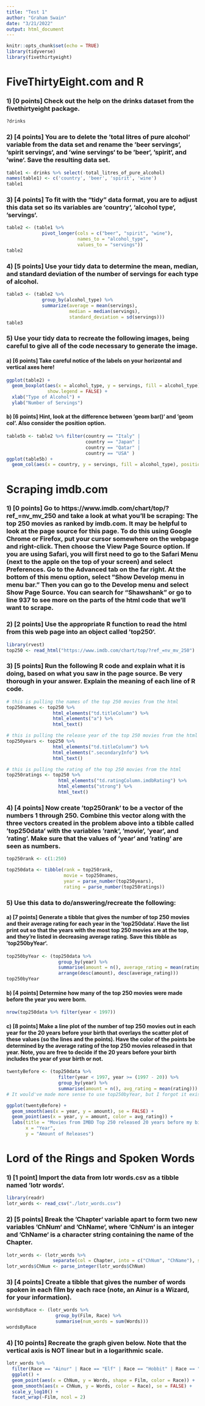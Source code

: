```yaml
---
title: "Test 1"
author: "Graham Swain"
date: "3/21/2022"
output: html_document
---
```


```r
knitr::opts_chunk$set(echo = TRUE)
library(tidyverse)
library(fivethirtyeight)
```

# FiveThirtyEight.com and R

### 1) [0 points] Check out the help on the drinks dataset from the fivethirtyeight package.

```r
?drinks
```

### 2) [4 points] You are to delete the ‘total litres of pure alcohol‘ variable from the data set and rename the ‘beer servings‘, ‘spirit servings‘, and ‘wine servings‘ to be ‘beer‘, ‘spirit‘, and ‘wine‘. Save the resulting data set.

```r
table1 <- drinks %>% select(-total_litres_of_pure_alcohol)
names(table1) <- c('country', 'beer', 'spirit', 'wine')
table1
```

### 3) [4 points] To fit with the “tidy” data format, you are to adjust this data set so its variables are ‘country‘, ‘alcohol type‘, ‘servings‘.

```r
table2 <- (table1 %>%
             pivot_longer(cols = c("beer", "spirit", "wine"), 
                          names_to = "alcohol_type",
                          values_to = "servings"))
table2
```


### 4) [5 points] Use your tidy data to determine the mean, median, and standard deviation of the number of servings for each type of alcohol.

```r
table3 <- (table2 %>% 
             group_by(alcohol_type) %>%
             summarize(average = mean(servings), 
                       median = median(servings), 
                       standard_deviation = sd(servings)))
table3
```

### 5) Use your tidy data to recreate the following images, being careful to give all of the code necessary to generate the image.
#### a) [6 points] Take careful notice of the labels on your horizontal and vertical axes here!
```r
ggplot(table2) +
  geom_boxplot(aes(x = alcohol_type, y = servings, fill = alcohol_type), 
               show.legend = FALSE) +
  xlab("Type of Alcohol") +
  ylab("Number of Servings")
```

#### b) [6 points] Hint, look at the difference between ‘geom bar()‘ and ‘geom col‘. Also consider the position option.

```r
table5b <- table2 %>% filter(country == "Italy" | 
                             country == "Japan" |
                             country == "Qatar" |
                             country == "USA" )
ggplot(table5b) +
  geom_col(aes(x = country, y = servings, fill = alcohol_type), position = "dodge")
```

# Scraping imdb.com

### 1) [0 points] Go to https://www.imdb.com/chart/top/?ref_=nv_mv_250 and take a look at what you’ll be scraping: The top 250 movies as ranked by imdb.com. It may be helpful to look at the page source for this page. To do this using Google Chrome or Firefox, put your cursor somewhere on the webpage and right-click. Then choose the View Page Source option. If you are using Safari, you will first need to go to the Safari Menu (next to the apple on the top of your screen) and select Preferences. Go to the Advanced tab on the far right. At the bottom of this menu option, select ”Show Develop menu in menu bar.” Then you can go to the Develop menu and select Show Page Source. You can search for “Shawshank” or go to line 937 to see more on the parts of the html code that we’ll want to scrape.

### 2) [2 points] Use the appropriate R function to read the html from this web page into an object called ‘top250‘.
```r
library(rvest)
top250 <- read_html("https://www.imdb.com/chart/top/?ref_=nv_mv_250")
```


### 3) [5 points] Run the following R code and explain what it is doing, based on what you saw in the page source. Be very thorough in your answer. Explain the meaning of each line of R code.

```r
# this is pulling the names of the top 250 movies from the html
top250names <- top250 %>% 
                 html_elements("td.titleColumn") %>% 
                 html_elements("a") %>% 
                 html_text()

# this is pulling the release year of the top 250 movies from the html
top250years <- top250 %>% 
                 html_elements("td.titleColumn") %>% 
                 html_elements(".secondaryInfo") %>% 
                 html_text()

# this is pulling the rating of the top 250 movies from the html
top250ratings <- top250 %>% 
                   html_elements("td.ratingColumn.imdbRating") %>% 
                   html_elements("strong") %>% 
                   html_text()
```

### 4) [4 points] Now create ‘top250rank‘ to be a vector of the numbers 1 through 250. Combine this vector along with the three vectors created in the problem above into a tibble called ‘top250data‘ with the  variables ‘rank‘, ‘movie‘, ‘year‘, and ‘rating‘. Make sure that the values of ‘year‘ and ‘rating‘ are seen as numbers.

```r
top250rank <- c(1:250)

top250data <- tibble(rank = top250rank, 
                     movie = top250names, 
                     year = parse_number(top250years), 
                     rating = parse_number(top250ratings))
```

### 5) Use this data to do/answering/recreate the following:

#### a) [7 points] Generate a tibble that gives the number of top 250 movies and their average rating for each year in the ‘top250data‘. Have the list print out so that the years with the most top 250 movies are at the top, and they’re listed in decreasing average rating. Save this tibble as ‘top250byYear‘.

```r
top250byYear <- (top250data %>%
                   group_by(year) %>%
                   summarise(amount = n(), average_rating = mean(rating)) %>%
                   arrange(desc(amount), desc(average_rating)))
top250byYear
```

#### b) [4 points] Determine how many of the top 250 movies were made before the year you were born.

```r
nrow(top250data %>% filter(year < 1997))
```

#### c) [8 points] Make a line plot of the number of top 250 movies out in each year for the 20 years before your birth that overlays the scatter plot of these values (so the lines and the points). Have the color of the points be determined by the average rating of the top 250 movies released in that year. Note, you are free to decide if the 20 years before your birth includes the year of your birth or not.

```r
twentyBefore <- (top250data %>% 
                   filter(year < 1997, year >= (1997 - 20)) %>%
                   group_by(year) %>%
                   summarise(amount = n(), avg_rating = mean(rating)))
# It would've made more sense to use top250byYear, but I forgot it existed. It comes out the same regardless.

ggplot(twentyBefore) +
  geom_smooth(aes(x = year, y = amount), se = FALSE) +
  geom_point(aes(x = year, y = amount, color = avg_rating)) +
  labs(title = "Movies from IMBD Top 250 released 20 years before my birth",
       x = "Year",
       y = "Amount of Releases")
```

# Lord of the Rings and Spoken Words

### 1) [1 point] Import the data from lotr words.csv as a tibble named ‘lotr words‘.

```r
library(readr)
lotr_words <- read_csv("./lotr_words.csv")
```

### 2) [5 points] Break the ‘Chapter‘ variable apart to form two new variables ‘ChNum‘ and ‘ChName‘, where ‘ChNum‘ is an integer and ‘ChName‘ is a character string containing the name of the Chapter.

```r
lotr_words <- (lotr_words %>% 
                 separate(col = Chapter, into = c("ChNum", "ChName"), sep = ': '))
lotr_words$ChNum <- parse_integer(lotr_words$ChNum)
```

### 3) [4 points] Create a tibble that gives the number of words spoken in each film by each race (note, an Ainur is a Wizard, for your information).

```r
wordsByRace <- (lotr_words %>%
                  group_by(Film, Race) %>%
                  summarise(num_words = sum(Words)))
wordsByRace
```

### 4) [10 points] Recreate the graph given below. Note that the vertical axis is NOT linear but in a logarithmic scale.

```r
lotr_words %>%
  filter(Race == "Ainur" | Race == "Elf" | Race == "Hobbit" | Race == "Men") %>%
  ggplot() +
  geom_point(aes(x = ChNum, y = Words, shape = Film, color = Race)) +
  geom_smooth(aes(x = ChNum, y = Words, color = Race), se = FALSE) +
  scale_y_log10() + 
  facet_wrap(~Film, ncol = 2)
```

